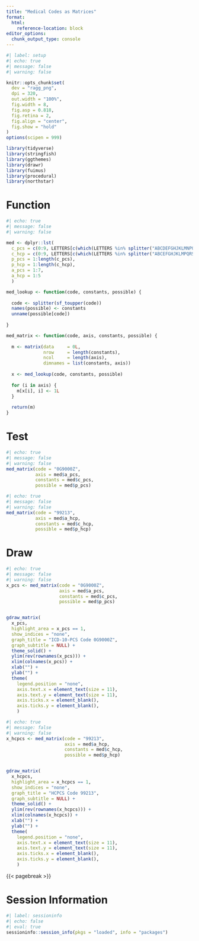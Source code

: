 ```yaml
---
title: "Medical Codes as Matrices"
format:
  html:
    reference-location: block
editor_options: 
  chunk_output_type: console
---
```


```r
#| label: setup
#| echo: true
#| message: false
#| warning: false

knitr::opts_chunk$set(
  dev = "ragg_png",
  dpi = 320,
  out.width = "100%",
  fig.width = 8,
  fig.asp = 0.818,
  fig.retina = 2,
  fig.align = "center",
  fig.show = "hold"
)
options(scipen = 999)

library(tidyverse)
library(stringfish)
library(ggthemes)
library(drawr)
library(fuimus)
library(procedural)
library(northstar)
```

# Function

```r
#| echo: true
#| message: false
#| warning: false

med <- dplyr::lst(
  c_pcs = c(0:9, LETTERS[c(which(LETTERS %in% splitter("ABCDEFGHJKLMNPQRSTUVWXYZ")))]),
  c_hcp = c(0:9, LETTERS[c(which(LETTERS %in% splitter("ABCEFGHJKLMPQRSTUV")))]),
  p_pcs = 1:length(c_pcs),
  p_hcp = 1:length(c_hcp),
  a_pcs = 1:7,
  a_hcp = 1:5
  )

med_lookup <- function(code, constants, possible) {
  
  code <- splitter(sf_toupper(code))
  names(possible) <- constants
  unname(possible[code])
  
}

med_matrix <- function(code, axis, constants, possible) {
  
  m <- matrix(data     = 0L,
              nrow     = length(constants),
              ncol     = length(axis),
              dimnames = list(constants, axis))
  
  x <- med_lookup(code, constants, possible)
  
  for (i in axis) {
    m[x[i], i] <- 1L
  }
  
  return(m)
}
```

# Test

```r
#| echo: true
#| message: false
#| warning: false
med_matrix(code = "0G9000Z", 
           axis = med$a_pcs, 
           constants = med$c_pcs, 
           possible = med$p_pcs)
```


```r
#| echo: true
#| message: false
#| warning: false
med_matrix(code = "99213", 
           axis = med$a_hcp, 
           constants = med$c_hcp, 
           possible = med$p_hcp)
```


# Draw

```r
#| echo: true
#| message: false
#| warning: false
x_pcs <- med_matrix(code = "0G9000Z", 
                    axis = med$a_pcs, 
                    constants = med$c_pcs, 
                    possible = med$p_pcs)


gdraw_matrix(
  x_pcs, 
  highlight_area = x_pcs == 1, 
  show_indices = "none",
  graph_title = "ICD-10-PCS Code 0G9000Z",
  graph_subtitle = NULL) + 
  theme_solid() + 
  ylim(rev(rownames(x_pcs))) + 
  xlim(colnames(x_pcs)) + 
  xlab("") + 
  ylab("") +
  theme(
    legend.position = "none",
    axis.text.x = element_text(size = 11),
    axis.text.y = element_text(size = 11),
    axis.ticks.x = element_blank(),
    axis.ticks.y = element_blank(),
    )
```

```r
#| echo: true
#| message: false
#| warning: false
x_hcpcs <- med_matrix(code = "99213", 
                      axis = med$a_hcp, 
                      constants = med$c_hcp, 
                      possible = med$p_hcp)


gdraw_matrix(
  x_hcpcs, 
  highlight_area = x_hcpcs == 1, 
  show_indices = "none",
  graph_title = "HCPCS Code 99213",
  graph_subtitle = NULL) + 
  theme_solid() + 
  ylim(rev(rownames(x_hcpcs))) + 
  xlim(colnames(x_hcpcs)) + 
  xlab("") + 
  ylab("") +
  theme(
    legend.position = "none",
    axis.text.x = element_text(size = 11),
    axis.text.y = element_text(size = 11),
    axis.ticks.x = element_blank(),
    axis.ticks.y = element_blank(),
    )
```


{{< pagebreak >}}


# Session Information

```r
#| label: sessioninfo
#| echo: false
#| eval: true
sessioninfo::session_info(pkgs = "loaded", info = "packages")
```

